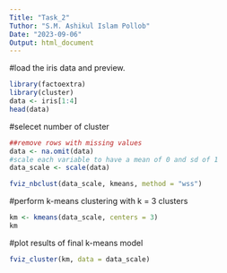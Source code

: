 ```yaml
---
Title: "Task_2"
Tuthor: "S.M. Ashikul Islam Pollob"
Date: "2023-09-06"
Output: html_document
---
```

#load the iris data and preview.
```r


library(factoextra)
library(cluster)
data <- iris[1:4]
head(data)
```
#selecet number of cluster

```r
##remove rows with missing values
data <- na.omit(data)
#scale each variable to have a mean of 0 and sd of 1
data_scale <- scale(data)

fviz_nbclust(data_scale, kmeans, method = "wss")
```
#perform k-means clustering with k = 3 clusters
```r
km <- kmeans(data_scale, centers = 3)
km
```
#plot results of final k-means model
```r

fviz_cluster(km, data = data_scale)

```
